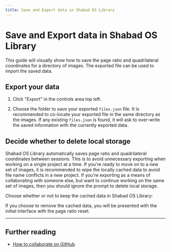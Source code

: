```yaml
---
title: Save and Export data in Shabad OS Library
---
```



# Save and Export data in Shabad OS Library

This guide will visually show how to save the page ratio and quadrilateral coordinates for a directory of images. The exported file can be used to import the saved data.

## Export your data

1. Click "Export" in the controls area top left.

<Media
  src='/media/shabad-os-library-interface-onscreen-preview.png'
  alt='Shabad OS library onscreen preview'
  link={true}
/>

2. Choose the folder to save your exported `files.json` file. It is recommended to co-locate your exported file in the same directory as the images. If any existing `files.json` is found, it will ask to over-write the saved information with the currently exported data.

<Media
  src='/media/shabad-os-library-export-file-overwrite.png'
  alt='Shabad OS library ask to overwrite exported files.json'
  link={true}
/>

## Decide whether to delete local storage

Shabad OS Library automatically saves page ratio and quadrilateral coordinates between sessions. This is to avoid unnecessary exporting when working on a single project at a time. If you're ready to move on to a new set of images, it is recommended to wipe the locally cached data to avoid file name conflicts in a new project. If you're exporting as a means of collaborating with someone else, but want to continue working on the same set of images, then you should ignore the prompt to delete local storage.

Choose whether or not to keep the cached data in Shabad OS Library:

<Media
  src='/media/shabad-os-library-delete-local-storage-prompt.png'
  alt='Shabad OS library ask to overwrite exported files.json'
  link={true}
/>

If you choose to remove the cached data, you will be presented with the initial interface with the page ratio reset.

---

## Further reading

- [How to collaborate on GitHub](/support/guide/library/how-to-collaborate-on-github)
